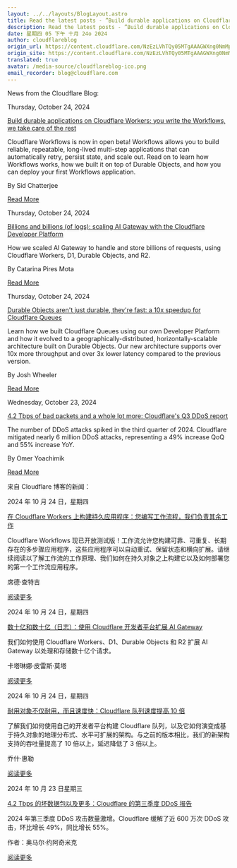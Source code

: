 ```yaml
---
layout: ../../layouts/BlogLayout.astro
title: Read the latest posts - ”Build durable applications on Cloudflare Workers： you write the Workflows, we take care of the rest”
description: Read the latest posts - ”Build durable applications on Cloudflare Workers： you write the Workflows, we take care of the rest”
date: 星期四 05 下午 十月 24o 2024
author: cloudflareblog
origin_url: https://content.cloudflare.com/NzEzLVhTQy05MTgAAAGWXng0NmMpmIra2Mtqg2VuIkN52E1qlOWSXllLtEKrxxWFAEAHpIhaDlFYZsLcIzniP1OnOHk=
origin_site: https://content.cloudflare.com/NzEzLVhTQy05MTgAAAGWXng0NmMpmIra2Mtqg2VuIkN52E1qlOWSXllLtEKrxxWFAEAHpIhaDlFYZsLcIzniP1OnOHk=
translated: true
avatar: /media-source/cloudflareblog-ico.png
email_recorder: blog@cloudflare.com
---
```



<Reference client:only="react" title="Read the latest posts - ”Build durable applications on Cloudflare Workers： you write the Workflows, we take care of the rest”" url="https://content.cloudflare.com/NzEzLVhTQy05MTgAAAGWXng0NmMpmIra2Mtqg2VuIkN52E1qlOWSXllLtEKrxxWFAEAHpIhaDlFYZsLcIzniP1OnOHk=" />

<Detail client:only="react">
	News from the Cloudflare Blog:

Thursday, October 24, 2024

[Build durable applications on Cloudflare Workers: you write the Workflows, we take care of the rest](https://content.cloudflare.com/NzEzLVhTQy05MTgAAAGWXng0NmMpmIra2Mtqg2VuIkN52E1qlOWSXllLtEKrxxWFAEAHpIhaDlFYZsLcIzniP1OnOHk=)

Cloudflare Workflows is now in open beta! Workflows allows you to build reliable, repeatable, long-lived multi-step applications that can automatically retry, persist state, and scale out. Read on to learn how Workflows works, how we built it on top of Durable Objects, and how you can deploy your first Workflows application.

By Sid Chatterjee

[Read More](https://content.cloudflare.com/NzEzLVhTQy05MTgAAAGWXng0NmMpmIra2Mtqg2VuIkN52E1qlOWSXllLtEKrxxWFAEAHpIhaDlFYZsLcIzniP1OnOHk=)

Thursday, October 24, 2024

[Billions and billions (of logs): scaling AI Gateway with the Cloudflare Developer Platform](https://content.cloudflare.com/NzEzLVhTQy05MTgAAAGWXng0NodHT2t96igP1-XV39OqivgkrSw_X1sfFtss66HFSg8ZrsrBfeDlgYpyqvTDn9birxs=)

How we scaled AI Gateway to handle and store billions of requests, using Cloudflare Workers, D1, Durable Objects, and R2.

By Catarina Pires Mota

[Read More](https://content.cloudflare.com/NzEzLVhTQy05MTgAAAGWXng0NodHT2t96igP1-XV39OqivgkrSw_X1sfFtss66HFSg8ZrsrBfeDlgYpyqvTDn9birxs=)

Thursday, October 24, 2024

[Durable Objects aren't just durable, they're fast: a 10x speedup for Cloudflare Queues](https://content.cloudflare.com/NzEzLVhTQy05MTgAAAGWXng0NoYpGkrCyLQDDKmI0MIcetvthSalPjKBMnKJCS60Bz0ZrUqlbusXu-IKK7DGV9fuV2A=)

Learn how we built Cloudflare Queues using our own Developer Platform and how it evolved to a geographically-distributed, horizontally-scalable architecture built on Durable Objects. Our new architecture supports over 10x more throughput and over 3x lower latency compared to the previous version.

By Josh Wheeler

[Read More](https://content.cloudflare.com/NzEzLVhTQy05MTgAAAGWXng0NoYpGkrCyLQDDKmI0MIcetvthSalPjKBMnKJCS60Bz0ZrUqlbusXu-IKK7DGV9fuV2A=)

Wednesday, October 23, 2024

[4.2 Tbps of bad packets and a whole lot more: Cloudflare's Q3 DDoS report](https://content.cloudflare.com/NzEzLVhTQy05MTgAAAGWXng0Nme-BHVQ-yH_vjcaU-XweBpdEKBvXrvERF8kmJCAyuBK2SN3H-Bp1hbC8kbZgodx1Q4=)

The number of DDoS attacks spiked in the third quarter of 2024. Cloudflare mitigated nearly 6 million DDoS attacks, representing a 49% increase QoQ and 55% increase YoY.

By Omer Yoachimik

[Read More](https://content.cloudflare.com/NzEzLVhTQy05MTgAAAGWXng0Nme-BHVQ-yH_vjcaU-XweBpdEKBvXrvERF8kmJCAyuBK2SN3H-Bp1hbC8kbZgodx1Q4=)


</Detail>

来自 Cloudflare 博客的新闻：

2024 年 10 月 24 日，星期四

[在 Cloudflare Workers 上构建持久应用程序：您编写工作流程，我们负责其余工作](https://content.cloudflare.com/NzEzLVhTQy05MTgAAAGWXng0NmMpmIra2Mtqg2VuIkN52E1qlOWSXllLtEKrxxWFAEAHpIhaDlFYZsLcIzniP1OnOHk=)

Cloudflare Workflows 现已开放测试版！工作流允许您构建可靠、可重复、长期存在的多步骤应用程序，这些应用程序可以自动重试、保留状态和横向扩展。请继续阅读以了解工作流的工作原理、我们如何在持久对象之上构建它以及如何部署您的第一个工作流应用程序。

席德·查特吉

[阅读更多](https://content.cloudflare.com/NzEzLVhTQy05MTgAAAGWXng0NmMpmIra2Mtqg2VuIkN52E1qlOWSXllLtEKrxxWFAEAHpIhaDlFYZsLcIzniP1OnOHk=)

2024 年 10 月 24 日，星期四

[数十亿和数十亿（日志）：使用 Cloudflare 开发者平台扩展 AI Gateway](https://content.cloudflare.com/NzEzLVhTQy05MTgAAAGWXng0NodHT2t96igP1-XV39OqivgkrSw_X1sfFtss66HFSg8ZrsrBfeDlgYpyqvTDn9birxs=)

我们如何使用 Cloudflare Workers、D1、Durable Objects 和 R2 扩展 AI Gateway 以处理和存储数十亿个请求。

卡塔琳娜·皮雷斯·莫塔

[阅读更多](https://content.cloudflare.com/NzEzLVhTQy05MTgAAAGWXng0NodHT2t96igP1-XV39OqivgkrSw_X1sfFtss66HFSg8ZrsrBfeDlgYpyqvTDn9birxs=)

2024 年 10 月 24 日，星期四

[耐用对象不仅耐用，而且速度快：Cloudflare 队列速度提高 10 倍](https://content.cloudflare.com/NzEzLVhTQy05MTgAAAGWXng0NoYpGkrCyLQDDKmI0MIcetvthSalPjKBMnKJCS60Bz0ZrUqlbusXu-IKK7DGV9fuV2A=)

了解我们如何使用自己的开发者平台构建 Cloudflare 队列，以及它如何演变成基于持久对象的地理分布式、水平可扩展的架构。与之前的版本相比，我们的新架构支持的吞吐量提高了 10 倍以上，延迟降低了 3 倍以上。

乔什·惠勒

[阅读更多](https://content.cloudflare.com/NzEzLVhTQy05MTgAAAGWXng0NoYpGkrCyLQDDKmI0MIcetvthSalPjKBMnKJCS60Bz0ZrUqlbusXu-IKK7DGV9fuV2A=)

2024 年 10 月 23 日星期三

[4.2 Tbps 的坏数据包以及更多：Cloudflare 的第三季度 DDoS 报告](https://content.cloudflare.com/NzEzLVhTQy05MTgAAAGWXng0Nme-BHVQ-yH_vjcaU-XweBpdEKBvXrvERF8kmJCAyuBK2SN3H-Bp1hbC8kbZgodx1Q4=)

2024 年第三季度 DDoS 攻击数量激增。Cloudflare 缓解了近 600 万次 DDoS 攻击，环比增长 49%，同比增长 55%。

作者：奥马尔·约阿奇米克

[阅读更多](https://content.cloudflare.com/NzEzLVhTQy05MTgAAAGWXng0Nme-BHVQ-yH_vjcaU-XweBpdEKBvXrvERF8kmJCAyuBK2SN3H-Bp1hbC8kbZgodx1Q4=)


